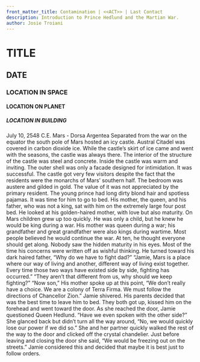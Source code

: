 ```yaml
---
front_matter_title: Contamination | <<ACT>> | Last Contact
description: Introduction to Prince Hedlund and the Martian War.
author: Josie Troiani
---
```

# TITLE

## DATE

### LOCATION IN SPACE

#### LOCATION ON PLANET

##### LOCATION IN BUILDING

July 10, 2548 C.E.
Mars - Dorsa Argentea
Separated from the war on the equator the south pole of Mars hosted an icy castle. Austral Citadel was covered in carbon dioxide ice. While the castle’s skirt of ice came and went with the seasons, the castle was always there. The interior of the structure of the castle was steel and concrete. Inside the castle was warm and inviting. The outer shell was only a facade designed for intimidation. It was successful. The castle got very few visitors despite the fact that the residents were the monarchs of Mars’ southern half.
The bedroom was austere and gilded in gold. The value of it was not appreciated by the primary resident. The young prince had long dirty blond hair and spotless pajamas. It was time for him to go to bed. His mother, the queen, and his father, who was not a king, sat with him on the extremely large four post bed.
He looked at his golden-haired mother, with love but also maturity. On Mars children grew up too quickly. He was only a child, but he knew he would be king during a war. His mother was queen during a war; his grandfather and great grandfather were also kings during wartime. Most people believed he would continue the war. At ten, he thought everyone should get along. Nobody saw the hidden maturity in his eyes. Most of the time his concerns were written off as wishful thinking. He turned toward his dark haired father, “Why do we have to fight dad?”
“Jamie, Mars is a place where our way of living and another, different way of living exist together. Every time those two ways have existed side by side, fighting has occurred.”
“They aren’t that different from us, why should we keep fighting?”
“Now son,” His mother spoke up at this point, “We don’t really have a choice. We are a colony of Terra Firma. We must follow the directions of Chancellor Zion.” Jamie shivered. His parents decided that was the best time to leave him to bed. They both got up, kissed him on the forehead and went toward the door. As she reached the door, Jamie questioned Queen Hedlund. “Have we even spoken with the other side?”
She glanced back but didn’t turn all the way around, “No, we would quickly lose our power if we did so.” She and her partner quickly walked the rest of the way to the door and clicked off the crystal chandelier. Just before leaving and closing the door she said, “We would be freezing out on the streets.”
Jamie considered this and decided that maybe it is best just to follow orders.
